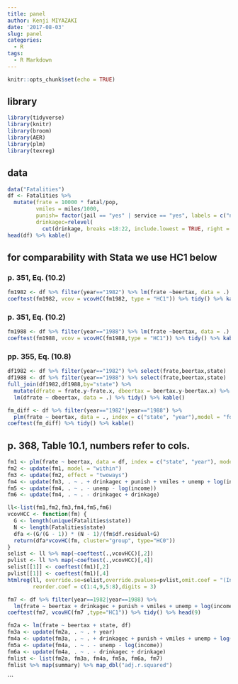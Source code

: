 ```yaml
---
title: panel
author: Kenji MIYAZAKI
date: '2017-08-03'
slug: panel
categories:
  - R
tags:
  - R Markdown
---
```


```r
knitr::opts_chunk$set(echo = TRUE)
```


## library
```r
library(tidyverse)
library(knitr)
library(broom)
library(AER)
library(plm)
library(texreg)
```

## data
```r
data("Fatalities")
df <- Fatalities %>% 
  mutate(frate = 10000 * fatal/pop,
         vmiles = miles/1000,
         punish= factor(jail == "yes" | service == "yes", labels = c("no", "yes")),
         drinkagec=relevel(
           cut(drinkage, breaks =18:22, include.lowest = TRUE, right = FALSE), ref = 4))
head(df) %>% kable()
```

## for comparability with Stata we use HC1 below
### p. 351, Eq. (10.2)
```r
fm1982 <- df %>% filter(year=="1982") %>% lm(frate ~beertax, data = .)
coeftest(fm1982, vcov = vcovHC(fm1982, type = "HC1")) %>% tidy() %>% kable()
```

### p. 351, Eq. (10.2)
```r
fm1988 <- df %>% filter(year=="1988") %>% lm(frate ~beertax, data = .)
coeftest(fm1988, vcov = vcovHC(fm1988,type = "HC1")) %>% tidy() %>% kable()
```

### pp. 355, Eq. (10.8)
```r
df1982 <- df %>% filter(year=="1982") %>% select(frate,beertax,state)
df1988 <- df %>% filter(year=="1988") %>% select(frate,beertax,state)
full_join(df1982,df1988,by="state") %>%
  mutate(dfrate = frate.y-frate.x, dbeertax = beertax.y-beertax.x) %>%
  lm(dfrate ~ dbeertax, data = .) %>% tidy() %>% kable()
```

```r
fm_diff <- df %>% filter(year=="1982"|year=="1988") %>%
  plm(frate ~ beertax, data = ., index = c("state", "year"),model = "fd")
coeftest(fm_diff) %>% tidy() %>% kable()
```


## p. 368, Table 10.1, numbers refer to cols.
```r
fm1 <- plm(frate ~ beertax, data = df, index = c("state", "year"), model = "pooling")
fm2 <- update(fm1, model = "within")
fm3 <- update(fm2, effect = "twoways")
fm4 <- update(fm3, . ~ . + drinkagec + punish + vmiles + unemp + log(income))
fm5 <- update(fm4, . ~ . - unemp - log(income))
fm6 <- update(fm4, . ~ . - drinkagec + drinkage)
```

```r
ll<-list(fm1,fm2,fm3,fm4,fm5,fm6)
vcovHCC <- function(fm) {
  G <- length(unique(Fatalities$state))
  N <- length(Fatalities$state)
  dfa <-(G/(G - 1)) * (N - 1)/(fm$df.residual+G)
  return(dfa*vcovHC(fm, cluster="group", type="HC0"))
}  
selist <- ll %>% map(~coeftest(.,vcovHCC)[,2])
pvlist <- ll %>% map(~coeftest(.,vcovHCC)[,4])
selist[[1]] <- coeftest(fm1)[,2]
pvlist[[1]] <- coeftest(fm1)[,4]
htmlreg(ll, override.se=selist,override.pvalues=pvlist,omit.coef = "(Intercept)",
        reorder.coef = c(1:4,9,5:8),digits = 3)
```

```r
fm7 <- df %>% filter(year==1982|year==1988) %>% 
  lm(frate ~ beertax + drinkagec + punish + vmiles + unemp + log(income) + state + year,.)
coeftest(fm7, vcovHC(fm7 ,type="HC1")) %>% tidy() %>% head(9)
```

```r
fm2a <- lm(frate ~ beertax + state, df)
fm3a <- update(fm2a, . ~ . + year)
fm4a <- update(fm3a, . ~ . + drinkagec + punish + vmiles + unemp + log(income))
fm5a <- update(fm4a, . ~ . - unemp - log(income))
fm6a <- update(fm4a, . ~ . - drinkagec + drinkage)
fmlist <- list(fm2a, fm3a, fm4a, fm5a, fm6a, fm7)
fmlist %>% map(summary) %>% map_dbl("adj.r.squared")
```
```

